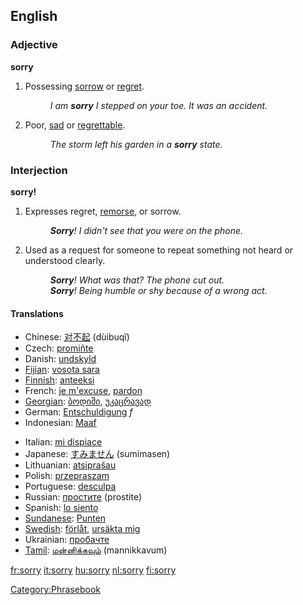 ==English==

{{rank|example|class|century|985|sorry|share|working|breath}}

===Adjective===
'''sorry'''

#Possessing [[sorrow]] or [[regret]].
#:''I am '''sorry''' I stepped on your toe.  It was an accident.''
#Poor, [[sad]] or [[regrettable]].
#:''The storm left his garden in a '''sorry''' state.''

===Interjection===
'''sorry!'''
#Expresses regret, [[remorse]], or sorrow.
#:'''''Sorry'''!  I didn't see that you were on the phone.''
#Used as a request for someone to repeat something not heard or understood clearly.
#:'''''Sorry'''!  What was that?  The phone cut out.''
#:'''''Sorry'''!  Being humble or shy because of a wrong act.''

====Translations====
{{top}}
*Chinese: [[对不起]] (dùibuqĭ)
*Czech: [[promiňte]]
*Danish: [[undskyld]]
*[[Fijian]]: [[vosota sara]]
*[[w:Finnish language|Finnish]]: [[anteeksi]]
*French: [[je m'excuse]], [[pardon]]
*[[w:Georgian language|Georgian]]: [[:ka:ბოდიში|ბოდიში]], [[:ka:უკაცრავად|უკაცრავად]]
*German: [[Entschuldigung]] ''f''
*Indonesian: [[Maaf]]
{{mid}}
*Italian: [[mi dispiace]]
*Japanese: [[すみません]] (sumimasen)
*Lithuanian: [[atsiprašau]]
*Polish: [[przepraszam]]
*Portuguese: [[desculpa]]
*Russian: [[простите]] (prostite)
*Spanish: [[lo siento]]
*[[Sundanese]]: [[Punten]]
*[[Swedish]]: [[förlåt]], [[ursäkta mig]]
*Ukrainian: [[пробачте]]
*[[Tamil]]: [[மன்னிக்கவும்]] (mannikkavum)
{{bottom}}

[[Category:Phrasebook]]

[[fr:sorry]]
[[it:sorry]]
[[hu:sorry]]
[[nl:sorry]]
[[fi:sorry]]